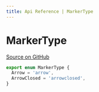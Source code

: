 ```yaml
---
title: Api Reference | MarkerType
---
```


# MarkerType

[Source on GitHub](https://github.com/wbkd/react-flow/blob/bacaa99c73b347856f63c5d495f5a0829be1e431/packages/core/src/types/edges.ts/#L182)

```ts
export enum MarkerType {
  Arrow = 'arrow',
  ArrowClosed = 'arrowclosed',
}
```
